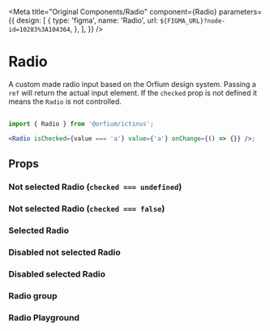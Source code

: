 
<Meta
  title="Original Components/Radio"
  component={Radio}
  parameters={{
    design: [
      {
        type: 'figma',
        name: 'Radio',
        url: `${FIGMA_URL}?node-id=10283%3A104364`,
      },
    ],
  }}
/>

# Radio

A custom made radio input based on the Orfium design system. Passing a `ref` will return the actual input element.
If the `checked` prop is not defined it means the `Radio` is not controlled.

##

```jsx
import { Radio } from '@orfium/ictinus';

<Radio isChecked={value === 'a'} value={'a'} onChange={() => {}} />;
```

## Props

<Props of={Radio} />

### Not selected Radio (`checked === undefined`)

<Preview>
  <Story name="Not selected Radio  (`checked === undefined`)">
    <Stack>
      <Radio />
      <Radio isFilled={false} />
    </Stack>
  </Story>
</Preview>

### Not selected Radio (`checked === false`)

<Preview>
  <Story name="Not selected Radio (`checked === false`)">
    <Stack>
      <Radio isChecked={false} />
      <Radio isFilled={false} isChecked={false} />
    </Stack>
  </Story>
</Preview>

### Selected Radio

<Preview>
  <Story name="Selected Radio">
    <Radio isChecked={true} />
  </Story>
</Preview>

### Disabled not selected Radio

<Preview>
  <Story name="Disabled not selected Radio">
    <Stack>
      <Radio isChecked={false} isDisabled={true} />
      <Radio isFilled={false} isChecked={false} isDisabled={true} />
    </Stack>
  </Story>
</Preview>

### Disabled selected Radio

<Preview>
  <Story name="Disabled selected Radio">
    <Radio isChecked={true} isDisabled={true} />
  </Story>
</Preview>

### Radio group

<Preview>
  <Story name="Radio showcase">
    <RadioButtonsShowcase />
  </Story>
</Preview>

### Radio Playground

<Preview>
  <Story name="Radio Playground" parameters={{ decorators: [withKnobs] }}>
    <Radio
      isChecked={boolean('isChecked', true)}
      isDisabled={boolean('isDisabled', false)}
      isFilled={boolean('isFilled', false)}
    />
  </Story>
</Preview>
